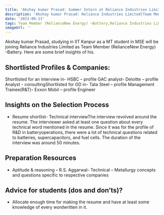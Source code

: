 ```yaml
---
title: 'Akshay kumar Prasad: Summer Intern at Reliance Industries Limited'
description: 'Akshay kumar Prasad: Reliance Industries Limited(Team Member (RelianceNew Energy) –Battery)'
date: '2023-09-13'
tags: Team Member (RelianceNew Energy) –Battery,Reliance Industries Limited,Placement
imageUrl: ''
---
```


Akshay kumar Prasad, studying in IIT Kanpur as a MT student in MSE will be joining Reliance Industries Limited as Team Member (RelianceNew Energy) –Battery. Here are some brief insights of his.

## Shortlisted Profiles & Companies:
Shortlisted for an interview in- HSBC – profile GAC analyst- Deloitte – profile Analyst - consultingShortlisted for GD in- Tata Steel – profile Management Trainee(R&amp;T)- Exxon Mobil – profile Engineer

## Insights on the Selection Process
- Resume shortlist- Technical interviewThe interview revolved around the resume. The interviewer asked at least one question about every technical word mentioned in the resume. Since it was for the profile of R&amp;D in batteryoperations, there were a lot of technical questions related to batteries, supercapacitors, and fuel cells. The duration of the interview was around 50 minutes.

##  Preparation Resources
- Aptitude & reasoning – R.S. Aggarwal- Technical – Metallurgy concepts and questions specific to respective companies

## Advice for students (dos and don’ts)? 
- Allocate enough time for making the resume and have at least some knowledge of every wordwritten in it.

